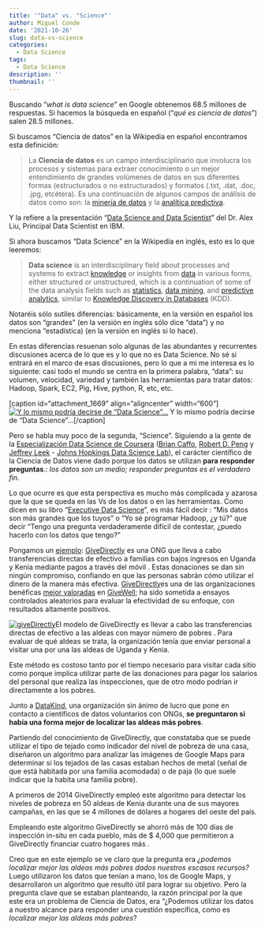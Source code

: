 ```yaml
---
title: '"Data" vs. "Science"'
author: Miguel Conde
date: '2021-10-26'
slug: data-vs-science
categories:
  - Data Science
tags:
  - Data Science
description: ''
thumbnail: ''
---
```


Buscando "*what is data science*" en Google obtenemos 68.5 millones de respuestas. Si hacemos la búsqueda en español ("*qué es ciencia de datos*") salen 28.5 millones.

Si buscamos "Ciencia de datos" en la Wikipedia en español encontramos esta definición:

> La **Ciencia de datos** es un campo interdisciplinario que involucra los procesos y sistemas para extraer conocimiento o un mejor entendimiento de grandes volúmenes de datos en sus diferentes formas (estructurados o no estructurados) y formatos (.txt, .dat, .doc, .jpg, etcétera). Es una continuación de algunos campos de análisis de datos como son: la [minería de datos](https://es.wikipedia.org/wiki/Miner%C3%ADa_de_datos "Minería de datos") y la [analítica predictiva](https://es.wikipedia.org/wiki/An%C3%A1lisis_predictivo "Análisis predictivo").

Y la refiere a la presentación "[Data Science and Data Scientist](http://www.researchmethods.org/DataScienceDataScientists.pdf)" del Dr. Alex Liu, Principal Data Scientist en IBM.

Si ahora buscamos "Data Science" en la Wikipedia en inglés, esto es lo que leeremos:

> **Data science** is an interdisciplinary field about processes and systems to extract [knowledge](https://en.wikipedia.org/wiki/Knowledge "Knowledge") or insights from [data](https://en.wikipedia.org/wiki/Data "Data") in various forms, either structured or unstructured, which is a continuation of some of the data analysis fields such as [statistics](https://en.wikipedia.org/wiki/Statistics "Statistics"), [data mining](https://en.wikipedia.org/wiki/Data_mining "Data mining"), and [predictive analytics](https://en.wikipedia.org/wiki/Predictive_analytics "Predictive analytics"), similar to [Knowledge Discovery in Databases](https://en.wikipedia.org/wiki/Knowledge_Discovery_in_Databases "Knowledge Discovery in Databases") (KDD).

Notaréis sólo sutiles diferencias: básicamente, en la versión en español los datos son "grandes" (en la versión en inglés sólo dice "data") y no menciona "estadística) (en la versión en inglés si lo hace).

En estas diferencias resuenan solo algunas de las abundantes y recurrentes discusiones acerca de lo que es y lo que no es Data Science. No sé si entrará en el marco de esas discusiones, pero lo que a mi me interesa es lo siguiente: casi todo el mundo se centra en la primera palabra, "data": su volumen, velocidad, variedad y también las herramientas para tratar datos: Hadoop, Spark, EC2, Pig, Hive, python, R, etc, etc.

\[caption id="attachment_1669" align="aligncenter" width="600"\][![Y lo mismo podría decirse de "Data Science"...](http://es100x100datascience.com/wp-content/uploads/2016/05/bigDataHumour.png)](http://es100x100datascience.com/wp-content/uploads/2016/05/bigDataHumour.png) Y lo mismo podría decirse de "Data Science"...\[/caption\]

Pero se habla muy poco de la segunda, "Science". Siguiendo a la gente de la [Especialización Data Science de Coursera](https://www.coursera.org/specializations/jhu-data-science) ([Brian Caffo](http://www.bcaffo.com/), [Robert D. Peng](http://www.biostat.jhsph.edu/~rpeng/index.html) y [Jeffrey Leek](http://jtleek.com/) - [Johns Hopkings Data Science Lab](http://jhudatascience.org/)), el carácter científico de la Ciencia de Datos viene dado porque los datos se utilizan **para responder preguntas**.: *los datos son un medio; responder preguntas es el verdadero fin*.

Lo que ocurre es que esta perspectiva es mucho más complicada y azarosa que la que se queda en las Vs de los datos o en las herramientas. Como dicen en su libro "[Executive Data Science](https://leanpub.com/eds)", es más fácil decir : "Mis datos son más grandes que los tuyos" o "Yo sé programar Hadoop, ¿y tú?" que decir "Tengo una pregunta verdaderamente difícil de contestar, ¿puedo hacerlo con los datos que tengo?"

Pongamos un [ejemplo](https://www.quora.com/What-are-good-examples-of-using-data-science-for-development-and-or-social-good): [[GiveDirectly]{.ul}](http://www.givedirectly.org/) es una ONG que lleva a cabo transferencias directas de efectivo a familias con bajos ingresos en Uganda y Kenia mediante pagos a través del móvil . Estas donaciones se dan sin ningún compromiso, confiando en que las personas sabrán cómo utilizar el dinero de la manera más efectiva. [GiveDirectly](http://www.givewell.org/international/top-charities/give-directly)es una de las organizaciones benéficas [mejor valoradas](http://www.givewell.org/charities/top-charities) en [GiveWell](http://www.givewell.org/international/top-charities/give-directly); ha sido sometida a ensayos controlados aleatorios para evaluar la efectividad de su enfoque, con resultados altamente positivos.

[![giveDirectly](http://es100x100datascience.com/wp-content/uploads/2016/05/giveDirectly.jpg)](https://www.givedirectly.org/)El modelo de GiveDirectly es llevar a cabo las transferencias directas de efectivo a las aldeas con mayor número de pobres . Para evaluar de qué aldeas se trata, la organización tenía que enviar personal a visitar una por una las aldeas de Uganda y Kenia.

Este método es costoso tanto por el tiempo necesario para visitar cada sitio como porque implica utilizar parte de las donaciones para pagar los salarios del personal que realiza las inspecciones, que de otro modo podrían ir directamente a los pobres.

Junto a [DataKind](http://www.datakind.org/), una organización sin ánimo de lucro que pone en contacto a científicos de datos voluntarios con ONGs, **se preguntaron si había una forma mejor de localizar las aldeas más pobres**.

Partiendo del conocimiento de GiveDirectly, que constataba que se puede utilizar el tipo de tejado como indicador del nivel de pobreza de una casa, diseñaron un algoritmo para analizar las imágenes de Google Maps para determinar si los tejados de las casas estaban hechos de metal (señal de que está habitada por una familia acomodada) o de paja (lo que suele indicar que la habita una familia pobre).

A primeros de 2014 GiveDirectly empleó este algoritmo para detectar los niveles de pobreza en 50 aldeas de Kenia durante una de sus mayores campañas, en las que se 4 millones de dólares a hogares del oeste del país.

Empleando este algoritmo GiveDirectly se ahorró más de 100 días de inspección in-situ en cada pueblo, más de \$ 4,000 que permitieron a GiveDirectly financiar cuatro hogares más .

Creo que en este ejemplo se ve claro que la pregunta era *¿podemos localizar mejor las aldeas más pobres dados nuestros escasos recursos?* Luego utilizaron los datos que tenían a mano, los de Google Maps, y desarrollaron un algoritmo que resultó útil para lograr su objetivo. Pero la pregunta clave que se estaban planteando, la razón principal por la que este era un problema de Ciencia de Datos, era "¿Podemos utilizar los datos a nuestro alcance para responder una cuestión específica, como es *localizar mejor las aldeas más pobres*?
